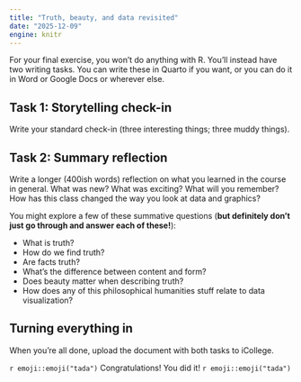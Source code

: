 ```yaml
---
title: "Truth, beauty, and data revisited"
date: "2025-12-09"
engine: knitr
---
```


For your final exercise, you won't do anything with R. You'll instead have two writing tasks. You can write these in Quarto if you want, or you can do it in Word or Google Docs or wherever else. 

## Task 1: Storytelling check-in

Write your standard check-in (three interesting things; three muddy things).


## Task 2: Summary reflection

Write a longer (400ish words) reflection on what you learned in the course in general. What was new? What was exciting? What will you remember? How has this class changed the way you look at data and graphics?

You might explore a few of these summative questions (**but definitely don't just go through and answer each of these!**):

- What is truth?
- How do we find truth?
- Are facts truth?
- What's the difference between content and form?
- Does beauty matter when describing truth?
- How does any of this philosophical humanities stuff relate to data visualization?

## Turning everything in

When you're all done, upload the document with both tasks to iCollege.

`r emoji::emoji("tada")` Congratulations! You did it! `r emoji::emoji("tada")`
